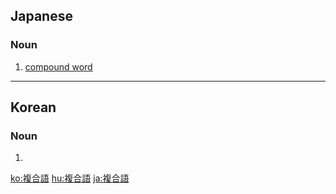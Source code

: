 ==Japanese==
{{ja-kanjitab|ふく|ごう|ご|yomi=on}}

===Noun===
{{ja-noun|ふくごうご}}

# [[compound word]]

----

==Korean==
{{ko-hanjatab|複|合|語}}

===Noun===
{{ko-noun|hangeul=복합어}}

# {{hanja form of|복합어|[[compound word]]}}

[[ko:複合語]]
[[hu:複合語]]
[[ja:複合語]]